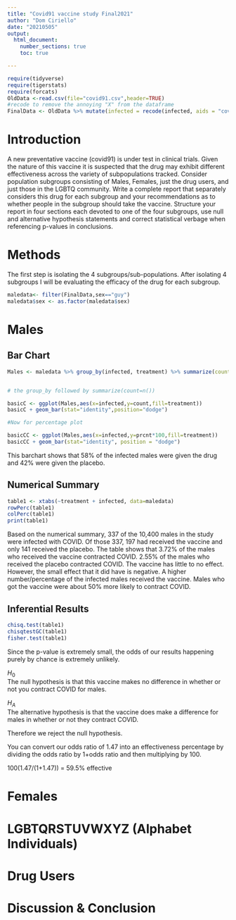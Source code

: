 ```yaml
---
title: "Covid91 vaccine study Final2021"
author: "Dom Ciriello"
date: "20210505"
output: 
  html_document:
    number_sections: true
    toc: true

---
```


```r
require(tidyverse)
require(tigerstats)
require(forcats)
OldData <-read.csv(file="covid91.csv",header=TRUE)
#recode to remove the annoying "X" from the dataframe
FinalData <- OldData %>% mutate(infected = recode(infected, aids = "covid", none = "OK" )) %>% select(-one_of("X"))
```

# Introduction

A new  preventative vaccine (covid91) is under test in clinical trials. Given the nature of this vaccine it is suspected that the drug may exhibit different effectiveness across the variety of subpopulations tracked. Consider population subgroups consisting of Males, Females, just the drug users, and just those in the LGBTQ community. Write a complete report that separately considers this drug for each subgroup and your recommendations as to whether people in the subgroup should take the vaccine. Structure your report in four sections each devoted to one of the four subgroups, use null and alternative hypothesis statements and correct statistical verbage when referencing p-values in conclusions.

# Methods  

The first step is isolating the 4 subgroups/sub-populations. After isolating 4 subgroups I will be evaluating the efficacy of the drug for each subgroup.
```r
maledata<- filter(FinalData,sex=="guy")
maledata$sex <- as.factor(maledata$sex)
```

# Males

## Bar Chart  

```r
Males <- maledata %>% group_by(infected, treatment) %>% summarize(count=n()) %>% mutate(prcnt=count/sum(count))


# the group_by followed by summarize(count=n())

basicC <- ggplot(Males,aes(x=infected,y=count,fill=treatment))
basicC + geom_bar(stat="identity",position="dodge")

#Now for percentage plot

basicCC <- ggplot(Males,aes(x=infected,y=prcnt*100,fill=treatment)) 
basicCC + geom_bar(stat="identity", position = "dodge")
```

This barchart shows that 58% of the infected males were given the drug and 42% were given the placebo.

## Numerical Summary  

```r
table1 <- xtabs(~treatment + infected, data=maledata)
rowPerc(table1)
colPerc(table1)
print(table1)
```

Based on the numerical summary, 337 of the 10,400 males in the study were infected with COVID. Of those 337, 197 had received the vaccine and only 141 received the placebo. The table shows that 3.72% of the males who received the vaccine contracted COVID. 2.55% of the males who received the placebo contracted COVID. The vaccine has little to no effect. However, the small effect that it did have is negative. A higher number/percentage of the infected males received the vaccine. Males who got the vaccine were about 50% more likely to contract COVID.

## Inferential Results

```r
chisq.test(table1)
chisqtestGC(table1)
fisher.test(table1)
```

Since the p-value is extremely small, the odds of our results happening purely by chance is extremely unlikely.  

$H_0$  
The null hypothesis is that this vaccine makes no difference in whether or not you contract COVID for males.  

$H_A$  
The alternative hypothesis is that the vaccine does make a difference for males in whether or not they contract COVID.  

Therefore we reject the null hypothesis.  

You can convert our odds ratio of 1.47 into an effectiveness percentage by dividing the odds ratio by 1+odds ratio and then multiplying by 100.  

100(1.47/(1+1.47)) = 59.5% effective

# Females

# LGBTQRSTUVWXYZ (Alphabet Individuals)

# Drug Users

# Discussion & Conclusion